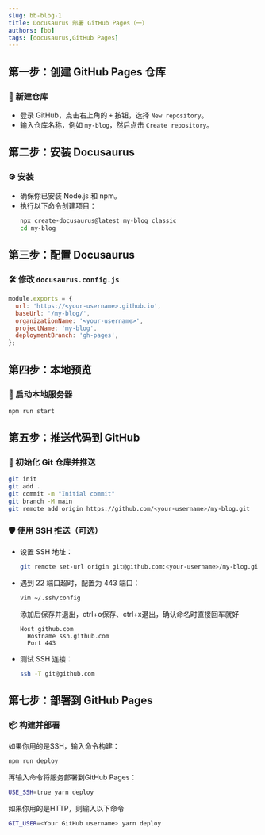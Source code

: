 ```yaml
---
slug: bb-blog-1
title: Docusaurus 部署 GitHub Pages（一）
authors: [bb]
tags: [docusaurus,GitHub Pages]
---
```


## 第一步：创建 GitHub Pages 仓库

### 🧱 新建仓库
- 登录 GitHub，点击右上角的 `+` 按钮，选择 `New repository`。
- 输入仓库名称，例如 `my-blog`，然后点击 `Create repository`。


## 第二步：安装 Docusaurus

### ⚙️ 安装
- 确保你已安装 Node.js 和 npm。
- 执行以下命令创建项目：
  ```bash
  npx create-docusaurus@latest my-blog classic
  cd my-blog
  ```


## 第三步：配置 Docusaurus

### 🛠️ 修改 `docusaurus.config.js`
```js
module.exports = {
  url: 'https://<your-username>.github.io',
  baseUrl: '/my-blog/',
  organizationName: '<your-username>',
  projectName: 'my-blog',
  deploymentBranch: 'gh-pages',
};
```


## 第四步：本地预览

### 🚀 启动本地服务器
```bash
npm run start
```


## 第五步：推送代码到 GitHub

### 🔗 初始化 Git 仓库并推送
```bash
git init
git add .
git commit -m "Initial commit"
git branch -M main
git remote add origin https://github.com/<your-username>/my-blog.git
```

### 🛡️ 使用 SSH 推送（可选）
- 设置 SSH 地址：
  ```bash
  git remote set-url origin git@github.com:<your-username>/my-blog.git
  ```
- 遇到 22 端口超时，配置为 443 端口：
  ```bash
  vim ~/.ssh/config
  ```
  添加后保存并退出，ctrl+o保存、ctrl+x退出，确认命名时直接回车就好
  ```
  Host github.com
    Hostname ssh.github.com
    Port 443
  ```
- 测试 SSH 连接：
  ```bash
  ssh -T git@github.com
    ```
  


## 第七步：部署到 GitHub Pages

### 📦 构建并部署
如果你用的是SSH，输入命令构建：
```bash
npm run deploy
```

再输入命令将服务部署到GitHub Pages：
```bash
USE_SSH=true yarn deploy
```

如果你用的是HTTP，则输入以下命令
```bash
GIT_USER=<Your GitHub username> yarn deploy
```